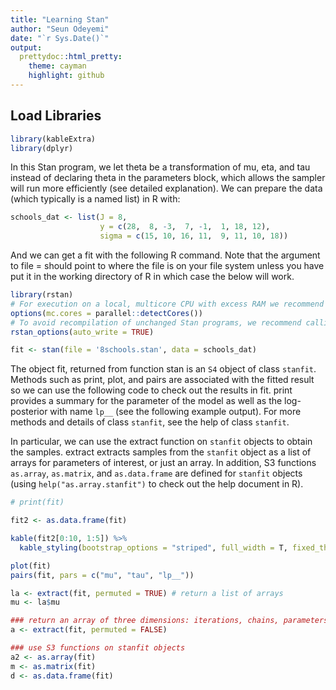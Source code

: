 ```yaml
---
title: "Learning Stan"
author: "Seun Odeyemi"
date: "`r Sys.Date()`"
output:
  prettydoc::html_pretty:
    theme: cayman
    highlight: github
---
```


## Load Libraries

```r
library(kableExtra)
library(dplyr)
```


In this Stan program, we let theta be a transformation of mu, eta, and tau instead of declaring theta in the parameters block, which allows the sampler will run more efficiently (see detailed explanation). We can prepare the data (which typically is a named list) in R with:

```r
schools_dat <- list(J = 8, 
                    y = c(28,  8, -3,  7, -1,  1, 18, 12),
                    sigma = c(15, 10, 16, 11,  9, 11, 10, 18))
```

And we can get a fit with the following R command. Note that the argument to file = should point to where the file is on your file system unless you have put it in the working directory of R in which case the below will work.

```r
library(rstan)
# For execution on a local, multicore CPU with excess RAM we recommend calling
options(mc.cores = parallel::detectCores())
# To avoid recompilation of unchanged Stan programs, we recommend calling
rstan_options(auto_write = TRUE)

fit <- stan(file = '8schools.stan', data = schools_dat)
```

The object fit, returned from function stan is an `S4` object of class `stanfit`. Methods such as print, plot, and pairs are associated with the fitted result so we can use the following code to check out the results in fit. print provides a summary for the parameter of the model as well as the log-posterior with name `lp__` (see the following example output). For more methods and details of class `stanfit`, see the help of class `stanfit`.

In particular, we can use the extract function on `stanfit` objects to obtain the samples. extract extracts samples from the `stanfit` object as a list of arrays for parameters of interest, or just an array. In addition, S3 functions `as.array`, `as.matrix`, and `as.data.frame` are defined for `stanfit` objects (using `help("as.array.stanfit")` to check out the help document in R).

```r
# print(fit)

fit2 <- as.data.frame(fit)

kable(fit2[0:10, 1:5]) %>%
  kable_styling(bootstrap_options = "striped", full_width = T, fixed_thead = T)

plot(fit)
pairs(fit, pars = c("mu", "tau", "lp__"))

la <- extract(fit, permuted = TRUE) # return a list of arrays 
mu <- la$mu 

### return an array of three dimensions: iterations, chains, parameters 
a <- extract(fit, permuted = FALSE) 

### use S3 functions on stanfit objects
a2 <- as.array(fit)
m <- as.matrix(fit)
d <- as.data.frame(fit)
```

